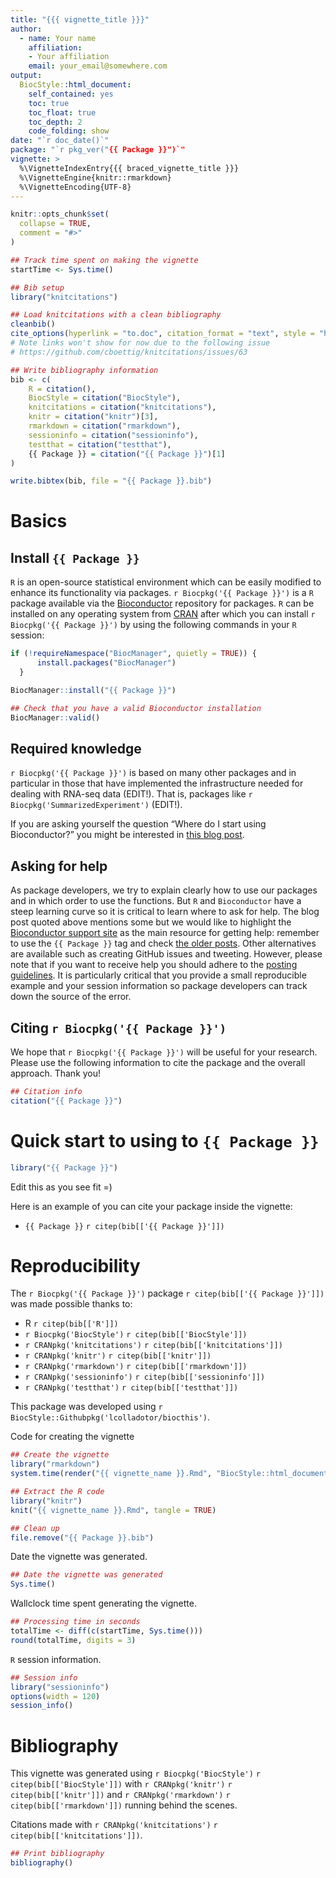 ```yaml
---
title: "{{{ vignette_title }}}"
author: 
  - name: Your name
    affiliation:
    - Your affiliation
    email: your_email@somewhere.com
output: 
  BiocStyle::html_document:
    self_contained: yes
    toc: true
    toc_float: true
    toc_depth: 2
    code_folding: show
date: "`r doc_date()`"
package: "`r pkg_ver("{{ Package }}")`"
vignette: >
  %\VignetteIndexEntry{{{ braced_vignette_title }}}
  %\VignetteEngine{knitr::rmarkdown}
  %\VignetteEncoding{UTF-8}  
---
```


```r
knitr::opts_chunk$set(
  collapse = TRUE,
  comment = "#>"
)
```


```r
## Track time spent on making the vignette
startTime <- Sys.time()

## Bib setup
library("knitcitations")

## Load knitcitations with a clean bibliography
cleanbib()
cite_options(hyperlink = "to.doc", citation_format = "text", style = "html")
# Note links won't show for now due to the following issue
# https://github.com/cboettig/knitcitations/issues/63

## Write bibliography information
bib <- c(
    R = citation(),
    BiocStyle = citation("BiocStyle"),
    knitcitations = citation("knitcitations"),
    knitr = citation("knitr")[3],
    rmarkdown = citation("rmarkdown"),
    sessioninfo = citation("sessioninfo"),
    testthat = citation("testthat"),
    {{ Package }} = citation("{{ Package }}")[1]
)

write.bibtex(bib, file = "{{ Package }}.bib")
```

# Basics

## Install `{{ Package }}`

`R` is an open-source statistical environment which can be easily modified to enhance its functionality via packages. `r Biocpkg('{{ Package }}')` is a `R` package available via the [Bioconductor](http://bioconductor/packages/{{ Package }}) repository for packages. `R` can be installed on any operating system from [CRAN](https://cran.r-project.org/) after which you can install `r Biocpkg('{{ Package }}')` by using the following commands in your `R` session:

```r
if (!requireNamespace("BiocManager", quietly = TRUE)) {
      install.packages("BiocManager")
  }

BiocManager::install("{{ Package }}")

## Check that you have a valid Bioconductor installation
BiocManager::valid()
```

## Required knowledge

`r Biocpkg('{{ Package }}')` is based on many other packages and in particular in those that have implemented the infrastructure needed for dealing with RNA-seq data (EDIT!). That is, packages like `r Biocpkg('SummarizedExperiment')` (EDIT!).

If you are asking yourself the question "Where do I start using Bioconductor?" you might be interested in [this blog post](http://lcolladotor.github.io/2014/10/16/startbioc/#.VkOKbq6rRuU).

## Asking for help

As package developers, we try to explain clearly how to use our packages and in which order to use the functions. But `R` and `Bioconductor` have a steep learning curve so it is critical to learn where to ask for help. The blog post quoted above mentions some but we would like to highlight the [Bioconductor support site](https://support.bioconductor.org/) as the main resource for getting help: remember to use the `{{ Package }}` tag and check [the older posts](https://support.bioconductor.org/t/{{ Package }}/). Other alternatives are available such as creating GitHub issues and tweeting. However, please note that if you want to receive help you should adhere to the [posting guidelines](http://www.bioconductor.org/help/support/posting-guide/). It is particularly critical that you provide a small reproducible example and your session information so package developers can track down the source of the error.

## Citing `r Biocpkg('{{ Package }}')`

We hope that `r Biocpkg('{{ Package }}')` will be useful for your research. Please use the following information to cite the package and the overall approach. Thank you!

```r
## Citation info
citation("{{ Package }}")
```

# Quick start to using to `{{ Package }}`

```r
library("{{ Package }}")
```

Edit this as you see fit =)

Here is an example of you can cite your package inside the vignette:

* `{{ Package }}` `r citep(bib[['{{ Package }}']])`



# Reproducibility

The `r Biocpkg('{{ Package }}')` package `r citep(bib[['{{ Package }}']])` was made possible thanks to:

* R `r citep(bib[['R']])`
* `r Biocpkg('BiocStyle')` `r citep(bib[['BiocStyle']])`
* `r CRANpkg('knitcitations')` `r citep(bib[['knitcitations']])`
* `r CRANpkg('knitr')` `r citep(bib[['knitr']])`
* `r CRANpkg('rmarkdown')` `r citep(bib[['rmarkdown']])`
* `r CRANpkg('sessioninfo')` `r citep(bib[['sessioninfo']])`
* `r CRANpkg('testthat')` `r citep(bib[['testthat']])`

This package was developed using `r BiocStyle::Githubpkg('lcolladotor/biocthis')`.


Code for creating the vignette

```r
## Create the vignette
library("rmarkdown")
system.time(render("{{ vignette_name }}.Rmd", "BiocStyle::html_document"))

## Extract the R code
library("knitr")
knit("{{ vignette_name }}.Rmd", tangle = TRUE)
```

```r
## Clean up
file.remove("{{ Package }}.bib")
```

Date the vignette was generated.

```r
## Date the vignette was generated
Sys.time()
```

Wallclock time spent generating the vignette.

```r
## Processing time in seconds
totalTime <- diff(c(startTime, Sys.time()))
round(totalTime, digits = 3)
```

`R` session information.

```r
## Session info
library("sessioninfo")
options(width = 120)
session_info()
```



# Bibliography

This vignette was generated using `r Biocpkg('BiocStyle')` `r citep(bib[['BiocStyle']])`
with `r CRANpkg('knitr')` `r citep(bib[['knitr']])` and `r CRANpkg('rmarkdown')` `r citep(bib[['rmarkdown']])` running behind the scenes.

Citations made with `r CRANpkg('knitcitations')` `r citep(bib[['knitcitations']])`.

```r
## Print bibliography
bibliography()
```
